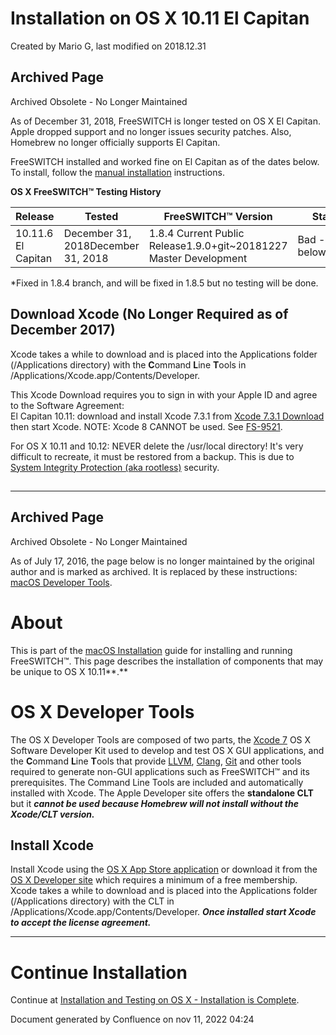 
# Installation on OS X 10.11 El Capitan 

 Created by  Mario G, last modified on 2018.12.31

## Archived Page

Archived Obsolete - No Longer Maintained

As of December 31, 2018, FreeSWITCH is longer tested on OS X El Capitan. Apple dropped support and no longer issues security patches. Also, Homebrew no longer officially supports El Capitan.

FreeSWITCH installed and worked fine on El Capitan as of the dates below. To install, follow the [manual installation](../macOS-Installation/macOS-Manual-Installation_13174557.mdx#installation-directories) instructions.

 **OS X FreeSWITCH™ Testing History**

| Release            | Tested                             | FreeSWITCH™ Version                                                | Status                |
| ------------------ | ---------------------------------- | ------------------------------------------------------------------ | --------------------- |
| 10.11.6 El Capitan | December 31, 2018December 31, 2018 | 1.8.4 Current Public Release1.9.0+git\~20181227 Master Development | Bad - See below\*Good |

\*Fixed in 1.8.4 branch, and will be fixed in 1.8.5 but no testing will be done.

  
## Download Xcode (No Longer Required as of December 2017)

Xcode takes a while to download and is placed into the Applications folder (/Applications directory) with the **C**ommand **L**ine **T**ools in /Applications/Xcode.app/Contents/Developer.

This Xcode Download requires you to sign in with your Apple ID and agree to the Software Agreement:  
El Capitan 10.11: download and install Xcode 7.3.1 from [Xcode 7.3.1 Download](https://developer.apple.com/services-account/download?path=/Developer%5FTools/Xcode%5F7.3.1/Xcode%5F7.3.1.dmg) then start Xcode. NOTE: Xcode 8 CANNOT be used. See [FS-9521](https://freeswitch.org/jira/browse/FS-9521).

For OS X 10.11 and 10.12: NEVER delete the /usr/local directory! It's very difficult to recreate, it must be restored from a backup. This is due to [System Integrity Protection (aka rootless)](https://en.wikipedia.org/wiki/System%5FIntegrity%5FProtection) security.

## 

---

## Archived Page

Archived Obsolete - No Longer Maintained

As of July 17, 2016, the page below is no longer maintained by the original author and is marked as archived. It is replaced by these instructions: [macOS Developer Tools](../macOS-Installation/index.mdx#installation-methods).

# About

This is part of the [macOS Installation](../macOS-Installation/index.mdx#about) guide for installing and running FreeSWITCH™. This page describes the installation of components that may be unique to OS X 10.11**.**

# OS X Developer Tools

The OS X Developer Tools are composed of two parts, the [Xcode 7](http://developer.apple.com/technologies/tools/xcode.html) OS X Software Developer Kit used to develop and test OS X GUI applications, and the **C**ommand **L**ine **T**ools that provide [LLVM](http://en.wikipedia.org/wiki/LLVM), [Clang](http://en.wikipedia.org/wiki/Clang), [Git](http://en.wikipedia.org/wiki/Git%5F%28software%29) and other tools required to generate non-GUI applications such as FreeSWITCH™ and its prerequisites. The Command Line Tools are included and automatically installed with Xcode. The Apple Developer site offers the **standalone CLT** but it _**cannot be used because Homebrew will not install without the** **Xcode/CLT version.**_

## Install Xcode

Install Xcode using the [OS X App Store application](https://itunes.apple.com/us/app/xcode/id497799835?mt=12&ign-mpt=uo%3D4) or download it from the [OS X Developer site](http://developer.apple.com/devcenter/mac/index.action) which requires a minimum of a free membership. Xcode takes a while to download and is placed into the Applications folder (/Applications directory) with the CLT in /Applications/Xcode.app/Contents/Developer. _**Once installed start Xcode to accept the license agreement.**_

---

# Continue Installation

Continue at [Installation and Testing on OS X - Installation is Complete](../macOS-Installation/index.mdx#manual-installation).

Document generated by Confluence on nov 11, 2022 04:24
